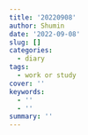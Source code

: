 ```yaml
---
title: '20220908'
author: Shumin
date: '2022-09-08'
slug: []
categories:
  - diary
tags:
  - work or study
cover: ''
keywords:
  - ''
  - ''
summary: ''
---
```

